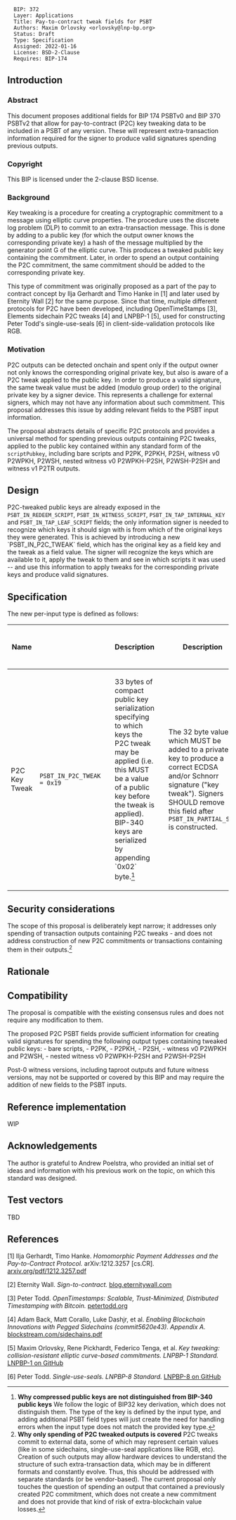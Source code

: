 <pre>
  BIP: 372
  Layer: Applications
  Title: Pay-to-contract tweak fields for PSBT
  Authors: Maxim Orlovsky <orlovsky@lnp-bp.org>
  Status: Draft
  Type: Specification
  Assigned: 2022-01-16
  License: BSD-2-Clause
  Requires: BIP-174
</pre>

==Introduction==

===Abstract===

This document proposes additional fields for BIP 174 PSBTv0 and BIP 370 PSBTv2
that allow for pay-to-contract (P2C) key tweaking data to be included in a PSBT
of any version. These will represent extra-transaction information required
for the signer to produce valid signatures spending previous outputs.

===Copyright===

This BIP is licensed under the 2-clause BSD license.

===Background===

Key tweaking is a procedure for creating a cryptographic commitment to a
message using elliptic curve properties. The procedure uses the discrete log
problem (DLP) to commit to an extra-transaction message. This is done by adding
to a public key (for which the output owner knows the corresponding private key)
a hash of the message multiplied by the generator point G of the elliptic curve.
This produces a tweaked public key containing the commitment. Later, in order
to spend an output containing the P2C commitment, the same commitment should be
added to the corresponding private key.

This type of commitment was originally proposed as a part of the pay to contract
concept by Ilja Gerhardt and Timo Hanke in [1] and later used by Eternity Wall
[2] for the same purpose. Since that time, multiple different protocols for P2C
have been developed, including OpenTimeStamps [3], Elements sidechain P2C tweaks
[4] and LNPBP-1 [5], used for constructing Peter Todd's single-use-seals [6]
in client-side-validation protocols like RGB.

===Motivation===

P2C outputs can be detected onchain and spent only if the output owner
not only knows the corresponding original private key, but also is aware of
a P2C tweak applied to the public key. In order to produce a valid signature, the
same tweak value must be added (modulo group order) to the original private key
by a signer device. This represents a challenge for external signers, which may
not have any information about such commitment. This proposal addresses this
issue by adding relevant fields to the PSBT input information.

The proposal abstracts details of specific P2C protocols and provides a universal
method for spending previous outputs containing P2C tweaks, applied to the public
key contained within any standard form of the <tt>scriptPubkey</tt>, including
bare scripts and P2PK, P2PKH, P2SH, witness v0 P2WPKH, P2WSH, nested witness v0
P2WPKH-P2SH, P2WSH-P2SH and witness v1 P2TR outputs.


==Design==

P2C-tweaked public keys are already exposed in the
<tt>PSBT_IN_REDEEM_SCRIPT</tt>, <tt>PSBT_IN_WITNESS_SCRIPT</tt>,
<tt>PSBT_IN_TAP_INTERNAL_KEY</tt> and <tt>PSBT_IN_TAP_LEAF_SCRIPT</tt> fields;
the only information signer is needed to recognize which keys it should sign
with is from which of the original keys they were generated. This is achieved by
introducing a new `PSBT_IN_P2C_TWEAK` field, which has the original key as a field
key and the tweak as a field value. The signer will recognize the keys which are
available to it, apply the tweak to them and see in which scripts it was used --
and use this information to apply tweaks for the corresponding private keys and
produce valid signatures.


==Specification==

The new per-input type is defined as follows:

{|
! Name
! <tt><keytype></tt>
! <tt><keydata></tt>
! <tt><keydata></tt> Description
! <tt><valuedata></tt>
! <tt><valuedata></tt> Description
! Versions Requiring Inclusion
! Versions Requiring Exclusion
! Versions Allowing Inclusion
|-
| P2C Key Tweak
| <tt>PSBT_IN_P2C_TWEAK = 0x19</tt>
| <tt><pubkey></tt>
| 33 bytes of compact public key serialization specifying to which keys the
P2C tweak may be applied (i.e. this MUST be a value of a public key before the
tweak is applied). BIP-340 keys are serialized by appending `0x02`
byte.<ref>'''Why compressed public keys are not distinguished from BIP-340
public keys''' We follow the logic of BIP32 key derivation, which does not
distinguish them. The type of the key is defined by the input type,
and adding additional PSBT field types will just create the need for handling
errors when the input type does not match the provided key type.</ref>
| <tt><tweak></tt>
| The 32 byte value which MUST be added to a private key to produce a correct
ECDSA and/or Schnorr signature ("key tweak"). Signers SHOULD remove this field
after <tt>PSBT_IN_PARTIAL_SIG</tt> is constructed.
|
|
| 0, 2
| BIP-P2C
|}


==Security considerations==

The scope of this proposal is deliberately kept narrow; it addresses
only spending of transaction outputs containing P2C tweaks - and does not
address construction of new P2C commitments or transactions containing them
in their outputs.<ref>'''Why only spending of P2C tweaked outputs is covered'''
P2C tweaks commit to external data, some of which may represent certain values
(like in some sidechains, single-use-seal applications like RGB, etc). Creation
of such outputs may allow hardware devices to understand the structure of such
extra-transaction data, which may be in different formats and constantly
evolve. Thus, this should be addressed with separate standards (or be
vendor-based). The current proposal only touches the question of spending an
output that contained a previously created P2C commitment, which does not create
a new commitment and does not provide that kind of risk of extra-blockchain
value losses.</ref>


==Rationale==

<references/>


==Compatibility==

The proposal is compatible with the existing consensus rules and does not
require any modification to them.

The proposed P2C PSBT fields provide sufficient information for creating
valid signatures for spending the following output types containing tweaked
public keys:
- bare scripts,
- P2PK,
- P2PKH,
- P2SH,
- witness v0 P2WPKH and P2WSH,
- nested witness v0 P2WPKH-P2SH and P2WSH-P2SH

Post-0 witness versions, including taproot outputs and future witness versions,
may not be supported or covered by this BIP and may require the addition of new
fields to the PSBT inputs.


==Reference implementation==

WIP


==Acknowledgements==

The author is grateful to Andrew Poelstra, who provided an initial set of ideas
and information with his previous work on the topic, on which this standard
was designed.


==Test vectors==

TBD


==References==

[1] Ilja Gerhardt, Timo Hanke. ''Homomorphic Payment Addresses and the Pay-to-Contract Protocol.'' arXiv:1212.3257 [cs.CR]. [https://arxiv.org/pdf/1212.3257.pdf arxiv.org/pdf/1212.3257.pdf]

[2] Eternity Wall. ''Sign-to-contract.'' [https://blog.eternitywall.com/2018/04/13/sign-to-contract/ blog.eternitywall.com]

[3] Peter Todd. ''OpenTimestamps: Scalable, Trust-Minimized, Distributed Timestamping with Bitcoin.'' [https://petertodd.org/2016/opentimestamps-announcement petertodd.org]

[4] Adam Back, Matt Corallo, Luke Dashjr, et al. ''Enabling Blockchain Innovations with Pegged Sidechains (commit5620e43). Appendix A.'' [https://blockstream.com/sidechains.pdf blockstream.com/sidechains.pdf]

[5] Maxim Orlovsky, Rene Pickhardt, Federico Tenga, et al. ''Key tweaking: collision-resistant elliptic curve-based commitments. LNPBP-1 Standard.'' [https://github.com/LNP-BP/LNPBPs/blob/master/lnpbp-0001.md LNPBP-1 on GitHub]

[6] Peter Todd. ''Single-use-seals. LNPBP-8 Standard.'' [https://github.com/LNP-BP/LNPBPs/blob/master/lnpbp-0008.md LNPBP-8 on GitHub]


